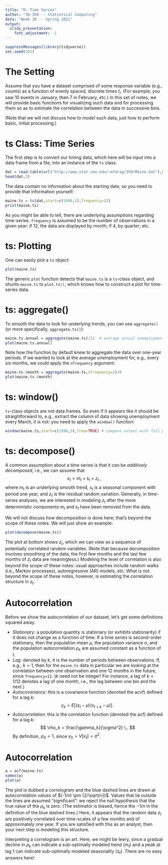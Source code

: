 ---
title: "R: Time Series"
author: "36-350 -- Statistical Computing"
date: "Week 10 -- Spring 2021"
output: 
  slidy_presentation: 
    font_adjustment: -1
---

```{r,echo=FALSE}
suppressMessages(library(tidyverse))
set.seed(101)
```

The Setting
===

Assume that you have a dataset comprised of some response variable (e.g., counts) as a function of evenly spaced, discrete times $t_i$. (For example, you saw 10 events in January, then 7 in February, etc.) In this set of notes, we will provide basic functions for visualizing such data and for processing them so as to estimate the correlation between the data in successive bins.

(Note that we will not discuss how to *model* such data, just how to perform basic, initial processing.)

ts Class: Time Series
===

The first step is to convert our timing data, which here will be input into a data frame from a file, into an instance of the `ts` class.
```{r}
dat = read.table(url("http://www.stat.cmu.edu/~mfarag/350/Maine.dat"),header=TRUE)
head(dat,3)
```
The data contain no information about the starting date, so you need to provide that information yourself:
```{r}
maine.ts = ts(dat,start=c(1996,1),frequency=12)
print(maine.ts)
```
As you might be able to tell, there are underlying assumptions regarding time-series. `frequency` is assumed to be the number of observations in a given year: if 12, the data are displayed by month; if 4, by quarter; etc.

ts: Plotting
===

One can easily plot a `ts` object:
```{r fig.height=4,fig.width=4,fig.align="center"}
plot(maine.ts)
```
The generic `plot` function detects that `maine.ts` is a `ts`-class object, and shunts `maine.ts` to `plot.ts()`, which knows how to construct a plot for time-series data.

ts: aggregate()
===

To smooth the data to look for underlying trends, you can use `aggregate()` (or more specifically, `aggregate.ts()`):
```{r fig.height=4,fig.width=4,fig.align="center"}
maine.ts.annual = aggregate(maine.ts)/12  # average annual unemployment
plot(maine.ts.annual)
```
Note how the function by default knew to aggregate the data over one-year periods. If we wanted to look at the average unemployment for, e.g., every six months, we could apply the `nfrequency` argument:
```{r fig.height=4,fig.width=4,fig.align="center"}
maine.ts.6month = aggregate(maine.ts,nfrequency=2)/6
plot(maine.ts.6month)
```

ts: window()
===

`ts`-class objects are not data frames. So even if it appears like it should be straightforward to, e.g., extract the column of data showing unemployment every March, it is not: you need to apply the `window()` function:
```{r}
window(maine.ts,start=c(1996,3),freq=TRUE) # compare output with full print-out above
```

ts: decompose()
===

A common assumption about a time series is that it can be *additively decomposed*, i.e., we can assume that
$$
x_t = m_t + s_t + z_t \,,
$$
where $m_t$ is an underlying smooth trend, $s_t$ is a seasonal component with period one year, and $z_t$ is the residual random variation. Generally, in time-series analyses, we are interested in modeling $z_t$ after the more deterministic components $m_t$ and $s_t$ have been removed from the data.

We will not discuss *how* decomposition is done here; that's beyond the scope of these notes. We will just show an example:
```{r fig.height=4,fig.width=4,fig.align="center"}
plot(decompose(maine.ts))
```
The plot at bottom shows $z_t$, which we can view as a sequence of potentially correlated random variables. (Note that because decomposition involves smoothing of the data, the first few months and the last few months of $z_t$ data are meaningless.) Modeling the level of correlation is also beyond the scope of these notes: usual approaches include random walks (i.e., Markov processes), autoregressive (AR) models, etc. What is not beyond the scope of these notes, however, is estimating the correlation structure in $z_t$.

Autocorrelation
===

Before we show the autocorrelation of our dataset, let's get some definitions squared away.

- *Stationary*: a population quantity is stationary (or exhibits stationarity) if it does not change as a function of time. If a time series is second-order stationary, then the population mean $\mu$, the population variance $\sigma$, and the population autocorrelation $\rho_k$ are assumed constant as a function of $t$.
- *Lag*: denoted by $k$, it is the number of periods between observations. If, e.g., $k = 1$, then for the `maine.ts` data in particular we are looking at the correlation between one observation and one 12 months in the future, since `frequency=12`. ($k$ need not be integer! For instance, a lag of $k = 1/12$ denotes a lag of one month, i.e., the lag between one bin and the next.)
- *Autocovariance*: this is a covariance function (denoted the acvf) defined for a lag $k$:
$$
\gamma_k = E[(x_t-\mu)(x_{t+k}-\mu)] \,.
$$
- *Autocorrelation*: this is the correlation function (denoted the acf) defined for a lag $k$:
$$
\rho_k = \frac{\gamma_k}{\sigma^2} \,.
$$
By definition, $\rho_0 = 1$, since $\gamma_0 = V[x_t] = \sigma^2$.

Autocorrelation
===

```{r fig.height=4,fig.width=4,fig.align="center"}
a = acf(maine.ts)
names(a)
plot(a)
```

The plot is dubbed a *correlogram* and the blue dashed lines are drawn at autocorrelation values of $(-1/n) \pm (2/\sqrt{n})$. Values that lie outside the lines are assumed "significant": we reject the null hypothesis that the true value of the $\rho_k$ is zero. (The estimator is biased, hence the $-1/n$ in the definition of the blue dashed lines.) Here, it appears that the random data $z_t$ are positively correlated over time-scales of a few months and of approximately one year. If you are satisfied with this as an analyst, then your next step is modeling this structure.

Interpreting a correlogram is an art. Here, we might be leery, since a gradual decline in $\rho_k$ can indicate a sub-optimally modeled trend ($m_t$) and a peak at lag 1 can indicate sub-optimally modeled seasonality ($s_t$). There are no easy answers here!

